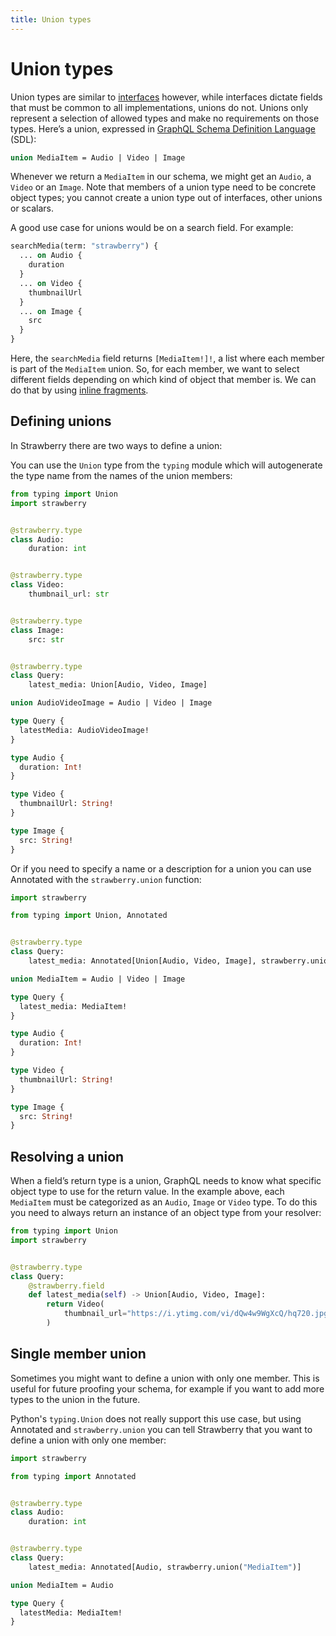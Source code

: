 ```yaml
---
title: Union types
---
```


# Union types

Union types are similar to [interfaces](/docs/types/interfaces) however, while
interfaces dictate fields that must be common to all implementations, unions do
not. Unions only represent a selection of allowed types and make no requirements
on those types. Here’s a union, expressed in
[GraphQL Schema Definition Language](https://graphql.org/learn/schema/#type-language)
(SDL):

```graphql
union MediaItem = Audio | Video | Image
```

Whenever we return a `MediaItem` in our schema, we might get an `Audio`, a
`Video` or an `Image`. Note that members of a union type need to be concrete
object types; you cannot create a union type out of interfaces, other unions or
scalars.

A good use case for unions would be on a search field. For example:

```graphql
searchMedia(term: "strawberry") {
  ... on Audio {
    duration
  }
  ... on Video {
    thumbnailUrl
  }
  ... on Image {
    src
  }
}
```

Here, the `searchMedia` field returns `[MediaItem!]!`, a list where each member
is part of the `MediaItem` union. So, for each member, we want to select
different fields depending on which kind of object that member is. We can do
that by using
[inline fragments](https://graphql.org/learn/queries/#inline-fragments).

## Defining unions

In Strawberry there are two ways to define a union:

You can use the `Union` type from the `typing` module which will autogenerate
the type name from the names of the union members:

<CodeGrid>


```python
from typing import Union
import strawberry


@strawberry.type
class Audio:
    duration: int


@strawberry.type
class Video:
    thumbnail_url: str


@strawberry.type
class Image:
    src: str


@strawberry.type
class Query:
    latest_media: Union[Audio, Video, Image]
```

```graphql
union AudioVideoImage = Audio | Video | Image

type Query {
  latestMedia: AudioVideoImage!
}

type Audio {
  duration: Int!
}

type Video {
  thumbnailUrl: String!
}

type Image {
  src: String!
}
```

</CodeGrid>


Or if you need to specify a name or a description for a union you can use
Annotated with the `strawberry.union` function:

<CodeGrid>


```python
import strawberry

from typing import Union, Annotated


@strawberry.type
class Query:
    latest_media: Annotated[Union[Audio, Video, Image], strawberry.union("MediaItem")]
```

```graphql
union MediaItem = Audio | Video | Image

type Query {
  latest_media: MediaItem!
}

type Audio {
  duration: Int!
}

type Video {
  thumbnailUrl: String!
}

type Image {
  src: String!
}
```

</CodeGrid>


## Resolving a union

When a field’s return type is a union, GraphQL needs to know what specific
object type to use for the return value. In the example above, each `MediaItem`
must be categorized as an `Audio`, `Image` or `Video` type. To do this you need
to always return an instance of an object type from your resolver:

```python
from typing import Union
import strawberry


@strawberry.type
class Query:
    @strawberry.field
    def latest_media(self) -> Union[Audio, Video, Image]:
        return Video(
            thumbnail_url="https://i.ytimg.com/vi/dQw4w9WgXcQ/hq720.jpg",
        )
```

## Single member union

Sometimes you might want to define a union with only one member. This is useful
for future proofing your schema, for example if you want to add more types to
the union in the future.

Python's `typing.Union` does not really support this use case, but using
Annotated and `strawberry.union` you can tell Strawberry that you want to define
a union with only one member:

<CodeGrid>


```python
import strawberry

from typing import Annotated


@strawberry.type
class Audio:
    duration: int


@strawberry.type
class Query:
    latest_media: Annotated[Audio, strawberry.union("MediaItem")]
```

```graphql
union MediaItem = Audio

type Query {
  latestMedia: MediaItem!
}
```

</CodeGrid>
